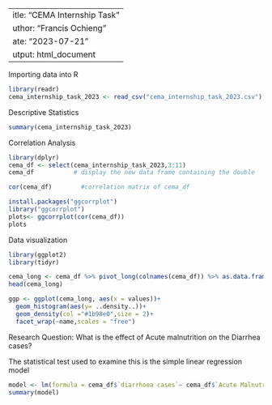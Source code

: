  ---
title: "CEMA Internship Task"
author: "Francis Ochieng"
date: "2023-07-21"
output: html_document
---

Importing data into R 
```{r}
library(readr)
cema_internship_task_2023 <- read_csv("cema_internship_task_2023.csv")

```
 
Descriptive Statistics
```{r}
summary(cema_internship_task_2023)

```

Correlation Analysis 
```{r}
library(dplyr)
cema_df <- select(cema_internship_task_2023,3:11)
cema_df           # display the new data frame containing the double 

cor(cema_df)        #correlation matrix of cema_df      

install.packages("ggcorrplot")
library("ggcorrplot")
plots<- ggcorrplot(cor(cema_df))
plots

```

Data visualization
```{r}
library(ggplot2)
library(tidyr)

cema_long <- cema_df %>% pivot_long(colnames(cema_df)) %>% as.data.frame()                                   #apply pivot longer function
head(cema_long)

ggp <- ggplot(cema_long, aes(x = values))+
  geom_histogram(aes(y= ..density..))+
  geom_density(col ="#1b98e0",size = 2)+
  facet_wrap(~name,scales = "free")

```
Research Question:
What is the effect of Acute malnutrition on the Diarrhea cases?

The statistical test used to examine this is the simple linear regression model

```{r}
model <- lm(formula = cema_df$`diarrhoea cases`~ cema_df$`Acute Malnutrition`, data = cema_df)
summary(model)
```



